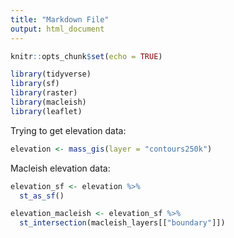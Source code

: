 ```yaml
---
title: "Markdown File"
output: html_document
---
```


```r
knitr::opts_chunk$set(echo = TRUE)
```

```r
library(tidyverse)
library(sf)
library(raster)
library(macleish)
library(leaflet)
```

Trying to get elevation data:
```r
elevation <- mass_gis(layer = "contours250k")
```


Macleish elevation data:
```r
elevation_sf <- elevation %>%
  st_as_sf()

elevation_macleish <- elevation_sf %>%
  st_intersection(macleish_layers[["boundary"]])
```

